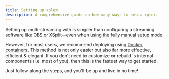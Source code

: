 ```yaml
---
title: Setting up xplex
description: A comprehensive guide on how many ways to setup xplex.
---
```


Setting up multi-streaming with <Xplex /> is simpler than configuring a streaming software like OBS or XSplit—even when using the [fully manual setup](/setup/native) mode.

However, for most users, we recommend deploying <Xplex /> using [Docker containers](/setup/docker). This method is not only easier but also far more effective, efficient & elegant. If you don't need to customize or rebuild <Xplex />'s internal components (i.e. most of you), then this is the fastest way to get started.

Just follow along the steps, and you'll be up and live in no time!

<LinkCard
  title="Run as a Docker Container"
  description="The easiest way to get started with <b>xplex</b> (if you have Docker installed)."
  href="/setup/docker"
/>
<LinkCard
  title="Build and Deploy Manually"
  description="For those who want complete control & full flexibility to setup <b>xplex</b>."
  href="/setup/native"
/>
